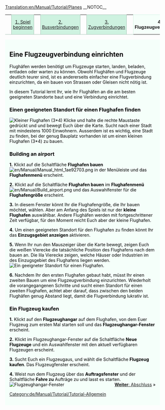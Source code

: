 [[Translation:en/Manual/Tutorial/Planes]]
__NOTOC__
{| width="100%" cellspacing="0" cellpadding="0" valign="top" border="0" style="margin-bottom: 0; margin-left: 1px;" |
| style="border: 0; border-bottom:1px solid #a3bfb1; background:none; width:2%" | &nbsp;
| style="padding:0 .3em; background-color:#cef2e0; font-size:90%; border:solid 1px #a3bfb1; text-align:center; width: 12em;"|[[de/Manual/Tutorial/Tutorial|1. Spiel beginnen]]
| style="border: 0; border-bottom:1px solid #a3bfb1; background:none; width:2%" | &nbsp;
| style="padding:0 .3em; background-color:#cef2e0; font-size:90%; border:solid 1px #a3bfb1; text-align:center; width: 12em;"|[[de/Manual/Tutorial/Busverbindungen|2. Busverbindungen]]
| style="border: 0; border-bottom:1px solid #a3bfb1; background:none; width:2%" | &nbsp;
| style="padding:0 .3em; background-color:#cef2e0; font-size:90%; border:solid 1px #a3bfb1; text-align:center; width: 12em;"|[[de/Manual/Tutorial/Zugverbindungen|3. Zugverbindungen]]
| style="border: 0; border-bottom:1px solid #a3bfb1; background:none; width:2%" | &nbsp;
| style="padding:0 .3em; background-color:white; border:solid 1px #cef2e0; border-bottom: 0; text-align:center; font-size:90%; font-weight:bold; background-color:#f5fffa; width: 12em;" | '''4. Flugzeugverbindungen'''
| style="border: 0; border-bottom:1px solid #a3bfb1; background:none; width:2%" | &nbsp;
| style="padding:0 .3em; background-color:#cef2e0; font-size:90%; border:solid 1px #a3bfb1; text-align:center; width: 12em;"| [[de/Manual/Tutorial/Abschluss|5. Abschluss]]
| style="border: 0; border-bottom:1px solid #a3bfb1; background:none;" | &nbsp;
|}
<div style="padding:.5em 1em 1em 1em; border-top:none; background-color:#f5fffa; color:#000;">


==Eine Flugzeugverbindung einrichten==
Flughäfen werden benötigt um Flugzeuge starten, landen, beladen, entladen oder warten zu können. Obwohl Flughäfen und Flugzeuge deutlich teurer sind, ist es andererseits einfacher eine Flugverbindung einzurichten, da ein bauen von Strassen oder Gleisen nicht nötig ist.

In diesem Tutorial lernt Ihr, wie Ihr Flughäfen an die am besten geeigneten Standorte baut und eine Verbindung einrichtet.

===Einen geeigneten Standort für einen Flughafen finden===
[[File:en/Manual/Airport s.png|right|frame|Kleiner Flughafen (3*4)]]
Klicke und halte die rechte Maustaste gedrückt und und bewegt Euch über die Karte. Sucht nach einer Stadt mit mindestens 1000 Einwohnern. Ausserdem ist es wichtig, eine Stadt zu finden, bei der genug Bauplatz vorhanden ist um einen kleinen Flughafen (3*4) zu bauen.

===Building an airport===
'''1.''' Klickt auf die Schaltfläche '''Flughafen bauen''' [[File:en/Manual/Manual html 1ae92703.png]] in der Menüleiste und das '''Flughafenmenü''' erscheint.

'''2.''' Klickt auf die Schaltfläche '''Flughafen bauen''' im '''Flughafenmenü''' [[File:en/Manual/Build airport.png]] und das Auswahlfenster für die '''Flughafengröße''' erscheint.

'''3.''' In diesem Fenster könnt Ihr die Flughafengröße, die Ihr bauen möchtet, wählen. Aber am Anfang des Spiels ist nur der '''kleine Flughafen''' auswählbar. Andere Flughäfen werden mit fortgeschrittener Zeit verfügbar, für den Moment reicht Euch aber der kleine Flughafen.

'''4.''' Um einen geeigneten Standort für den Flughafen zu finden könnt Ihr das '''Einzugsgebiet anzeigen''' aktivieren.

'''5.''' Wenn Ihr nun den Mauszeiger über die Karte bewegt, zeigen Euch die weißen Vierecke die tatsächliche Position des Flughafens nach dem bauen an. Die lila Vierecke zeigen, welche Häuser oder Industrien im des Einzugsgebiet des Flughafens liegen werden. 
[[File:en/Manual/Build-airport-3.png|frame|none|Ein geeigneter Standort für einen Flughafen.]]

'''6.''' Nachdem Ihr den ersten Flughafen gebaut habt, müsst Ihr einen zweiten Bauen um eine Flugzeugverbindung einzurichten. Wiederholt die vorangegangenen Schritte und sucht einen Standort für einen zweiten Flughafen, achtet aber darauf, dass zwischen den beiden Flughäfen genug Abstand liegt, damit die Flugverbindung lukrativ ist.

===Ein Flugzeug kaufen===
'''1.''' Klickt auf den '''Flugzeughangar''' auf dem Flughafen, von dem Euer Flugzeug zum ersten Mal starten soll und das '''Flugzeughangar-Fenster''' erscheint.


'''2.''' Klickt im Flugzeughangar-Fenster auf die Schaltfläche '''Neue Flugzeuge''' und ein Auswahlfenster mit den aktuell verfügbaren Flugzeugen erscheint.

'''3.''' Sucht Euch ein Flugzeugaus, und wählt die Schaltfläche '''Flugzeug kaufen'''. Das Flugzeugfenster erscheint.

'''4.''' Weist nun dem Flugzeug über das '''Auftragsfenster''' und der Schaltfläche '''Fahre zu''' Aufträge zu und lasst es starten.[[File:en/Manual/Step1aircraft.png|none|Flugzeughangar-Fenster]]
<span style="float: right">[[en/Manual/Tutorial/Conclusion|'''Weiter''': Abschluss]] &raquo;</span>
[[Category:de/Manual/Tutorial/Tutorial-Allgemein]]
